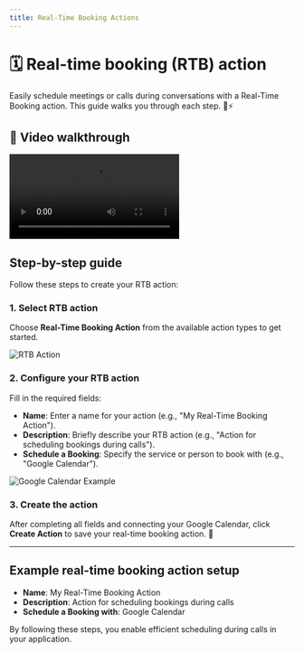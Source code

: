 ```yaml
---
title: Real-Time Booking Actions
---
```


# 🗓️ Real-time booking (RTB) action

Easily schedule meetings or calls during conversations with a Real-Time Booking action. This guide walks you through each step. 📅⚡

## 🎥 Video walkthrough

<div class="card-video">
  <video src="https://storage.googleapis.com/helpsessionvideos/Contactswing/Videos/RA.mp4" autoplay playsinline controls title="Real-Time Booking Action Walkthrough"></video>
</div>

## Step-by-step guide

Follow these steps to create your RTB action:

### 1. Select RTB action

Choose **Real-Time Booking Action** from the available action types to get started.

<img src="https://storage.googleapis.com/helpsessionvideos/Contactswing/images/at.jpg" alt="RTB Action" />

### 2. Configure your RTB action

Fill in the required fields:
- **Name**: Enter a name for your action (e.g., "My Real-Time Booking Action").
- **Description**: Briefly describe your RTB action (e.g., "Action for scheduling bookings during calls").
- **Schedule a Booking**: Specify the service or person to book with (e.g., "Google Calendar").

<img src="https://storage.googleapis.com/helpsessionvideos/Contactswing/images/google1.jpg" alt="Google Calendar Example" />

### 3. Create the action

After completing all fields and connecting your Google Calendar, click **Create Action** to save your real-time booking action. 🎉

---

## Example real-time booking action setup

- **Name**: My Real-Time Booking Action  
- **Description**: Action for scheduling bookings during calls  
- **Schedule a Booking with**: Google Calendar

By following these steps, you enable efficient scheduling during calls in your application.

